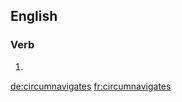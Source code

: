 
==English==

===Verb===
{{head|en}}

# {{en-third-person singular of|circumnavigate}}

[[de:circumnavigates]]
[[fr:circumnavigates]]